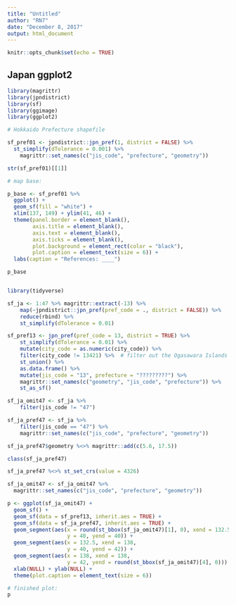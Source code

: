 ```yaml
---
title: "Untitled"
author: "RN7"
date: "December 8, 2017"
output: html_document
---
```


```r
knitr::opts_chunk$set(echo = TRUE)
```

## Japan ggplot2

```r
library(magrittr)
library(jpndistrict)
library(sf)
library(ggimage)
library(ggplot2)

```

```r
# Hokkaido Prefecture shapefile

sf_pref01 <- jpndistrict::jpn_pref(1, district = FALSE) %>% 
  st_simplify(dTolerance = 0.001) %>% 
    magrittr::set_names(c("jis_code", "prefecture", "geometry"))

str(sf_pref01)[[1]]

# map base:

p_base <- sf_pref01 %>% 
  ggplot() +
  geom_sf(fill = "white") +
  xlim(137, 149) + ylim(41, 46) +
  theme(panel.border = element_blank(),
        axis.title = element_blank(),
        axis.text = element_blank(), 
        axis.ticks = element_blank(),
        plot.background = element_rect(color = "black"),
        plot.caption = element_text(size = 6)) +
  labs(caption = "References: ____")

p_base



```









```r
library(tidyverse)

sf_ja <- 1:47 %>% magrittr::extract(-13) %>% 
    map(~jpndistrict::jpn_pref(pref_code = ., district = FALSE)) %>% 
    reduce(rbind) %>% 
    st_simplify(dTolerance = 0.01)

sf_pref13 <- jpn_pref(pref_code = 13, district = TRUE) %>% 
    st_simplify(dTolerance = 0.01) %>% 
    mutate(city_code = as.numeric(city_code)) %>% 
    filter(city_code != 13421) %>%  # filter out the Ogasawara Islands (off the coast)
    st_union() %>% 
    as.data.frame() %>% 
    mutate(jis_code = "13", prefecture = "?????????") %>% 
    magrittr::set_names(c("geometry", "jis_code", "prefecture")) %>% 
    st_as_sf()

sf_ja_omit47 <- sf_ja %>% 
    filter(jis_code != "47")

sf_ja_pref47 <- sf_ja %>% 
    filter(jis_code == "47") %>% 
    magrittr::set_names(c("jis_code", "prefecture", "geometry"))

sf_ja_pref47$geometry %<>% magrittr::add(c(5.6, 17.5))

class(sf_ja_pref47)

sf_ja_pref47 %<>% st_set_crs(value = 4326)

sf_ja_omit47 <- sf_ja_omit47 %>% 
  magrittr::set_names(c("jis_code", "prefecture", "geometry"))

p <- ggplot(sf_ja_omit47) + 
  geom_sf() + 
  geom_sf(data = sf_pref13, inherit.aes = TRUE) + 
  geom_sf(data = sf_ja_pref47, inherit.aes = TRUE) + 
  geom_segment(aes(x = round(st_bbox(sf_ja_omit47)[1], 0), xend = 132.5, 
                   y = 40, yend = 40)) + 
  geom_segment(aes(x = 132.5, xend = 138, 
                   y = 40, yend = 42)) + 
  geom_segment(aes(x = 138, xend = 138, 
                   y = 42, yend = round(st_bbox(sf_ja_omit47)[4], 0))) +
  xlab(NULL) + ylab(NULL) + 
  theme(plot.caption = element_text(size = 6)) 

# finished plot:
p



```























